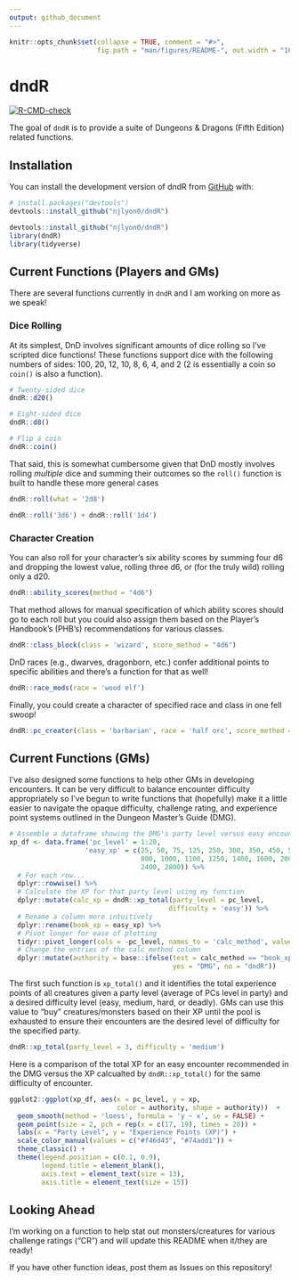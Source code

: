 ```yaml
---
output: github_document
---
```


<!-- README.md is generated from README.Rmd. Please edit that file -->

```r
knitr::opts_chunk$set(collapse = TRUE, comment = "#>",
                      fig.path = "man/figures/README-", out.width = "100%")
```

# dndR

<!-- badges: start -->
[![R-CMD-check](https://github.com/njlyon0/dndR/workflows/R-CMD-check/badge.svg)](https://github.com/njlyon0/dndR/actions)
<!-- badges: end -->

The goal of `dndR` is to provide a suite of Dungeons & Dragons (Fifth Edition) related functions.

## Installation

You can install the development version of dndR from [GitHub](https://github.com/) with:

``` r
# install.packages("devtools")
devtools::install_github("njlyon0/dndR")
```

```r
devtools::install_github("njlyon0/dndR")
library(dndR)
library(tidyverse)
```

## Current Functions (Players and GMs)

There are several functions currently in `dndR` and I am working on more as we speak!

### Dice Rolling

At its simplest, DnD involves significant amounts of dice rolling so I've scripted dice functions! These functions support dice with the following numbers of sides: 100, 20, 12, 10, 8, 6, 4, and 2 (2 is essentially a coin so `coin()` is also a function).

```r
# Twenty-sided dice
dndR::d20()

# Eight-sided dice
dndR::d8()

# Flip a coin
dndR::coin()
```

That said, this is somewhat cumbersome given that DnD mostly involves rolling *multiple* dice and summing their outcomes so the `roll()` function is built to handle these more general cases

```r
dndR::roll(what = '2d8')

dndR::roll('3d6') + dndR::roll('1d4')
```

### Character Creation

You can also roll for your character's six ability scores by summing four d6 and dropping the lowest value, rolling three d6, or (for the truly wild) rolling only a d20.

```r
dndR::ability_scores(method = "4d6")
```

That method allows for manual specification of which ability scores should go to each roll but you could also assign them based on the Player's Handbook's (PHB's) recommendations for various classes.

```r
dndR::class_block(class = 'wizard', score_method = "4d6")
```

DnD races (e.g., dwarves, dragonborn, etc.) confer additional points to specific abilities and there's a function for that as well!

```r
dndR::race_mods(race = 'wood elf')
```

Finally, you could create a character of specified race and class in one fell swoop!
```r
dndR::pc_creator(class = 'barbarian', race = 'half orc', score_method = "4d6")
```

## Current Functions (GMs)

I've also designed some functions to help other GMs in developing encounters. It can be very difficult to balance encounter difficulty appropriately so I've begun to write functions that (hopefully) make it a little easier to navigate the opaque difficulty, challenge rating, and experience point systems outlined in the Dungeon Master's Guide (DMG).

```r
# Assemble a dataframe showing the DMG's party level versus easy encounter XP
xp_df <- data.frame('pc_level' = 1:20,
                   'easy_xp' = c(25, 50, 75, 125, 250, 300, 350, 450, 550, 600,
                                 800, 1000, 1100, 1250, 1400, 1600, 2000, 2100,
                                 2400, 2800)) %>%
  # For each row...
  dplyr::rowwise() %>%
  # Calculate the XP for that party level using my function
  dplyr::mutate(calc_xp = dndR::xp_total(party_level = pc_level,
                                        difficulty = 'easy')) %>%
  # Rename a column more intuitively
  dplyr::rename(book_xp = easy_xp) %>%
  # Pivot longer for ease of plotting
  tidyr::pivot_longer(cols = -pc_level, names_to = 'calc_method', values_to = 'xp') %>%
  # Change the entries of the calc_method column
  dplyr::mutate(authority = base::ifelse(test = calc_method == "book_xp",
                                         yes = "DMG", no = "dndR"))
```

The first such function is `xp_total()` and it identifies the total experience points of all creatures given a party level (average of PCs level in party) and a desired difficulty level (easy, medium, hard, or deadly). GMs can use this value to "buy" creatures/monsters based on their XP until the pool is exhausted to ensure their encounters are the desired level of difficulty for the specified party.

```r
dndR::xp_total(party_level = 3, difficulty = 'medium')
```

Here is a comparison of the total XP for an easy encounter recommended in the DMG versus the XP calcualted by `dndR::xp_total()` for the same difficulty of encounter.

```r
ggplot2::ggplot(xp_df, aes(x = pc_level, y = xp,
                           color = authority, shape = authority))  +
  geom_smooth(method = 'loess', formula = 'y ~ x', se = FALSE) +
  geom_point(size = 2, pch = rep(x = c(17, 19), times = 20)) +
  labs(x = "Party Level", y = "Experience Points (XP)") +
  scale_color_manual(values = c("#f46d43", "#74add1")) +
  theme_classic() +
  theme(legend.position = c(0.1, 0.9),
        legend.title = element_blank(),
        axis.text = element_text(size = 13),
        axis.title = element_text(size = 15))
```

## Looking Ahead

I'm working on a function to help stat out monsters/creatures for various challenge ratings ("CR") and will update this README when it/they are ready!

If you have other function ideas, post them as Issues on this repository!
